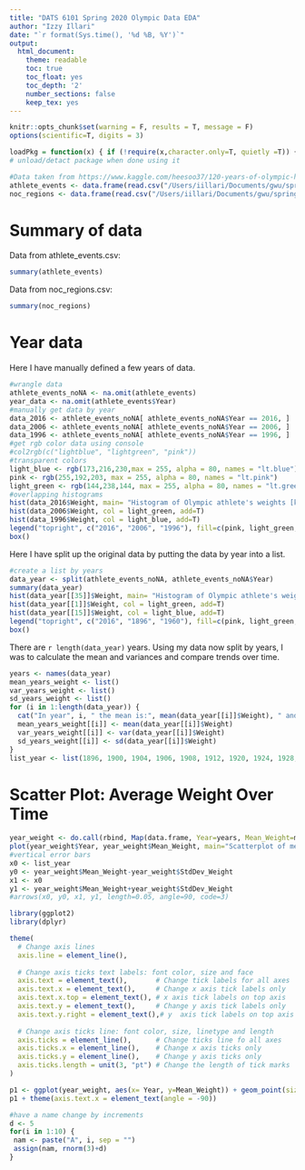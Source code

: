 ```yaml
---
title: "DATS 6101 Spring 2020 Olympic Data EDA"
author: "Izzy Illari"
date: "`r format(Sys.time(), '%d %B, %Y')`"
output: 
  html_document:
    theme: readable
    toc: true
    toc_float: yes
    toc_depth: '2'
    number_sections: false
    keep_tex: yes
---
```


```r
knitr::opts_chunk$set(warning = F, results = T, message = F)
options(scientific=T, digits = 3) 
```

```r
loadPkg = function(x) { if (!require(x,character.only=T, quietly =T)) { install.packages(x,dep=T,repos="http://cran.us.r-project.org"); if(!require(x,character.only=T)) stop("Package not found") } }
# unload/detact package when done using it
```

```r
#Data taken from https://www.kaggle.com/heesoo37/120-years-of-olympic-history-athletes-and-results
athlete_events <- data.frame(read.csv("/Users/iillari/Documents/gwu/spring2020/intro_dats/eda_project/120-years-of-olympic-history-athletes-and-results/athlete_events.csv"))
noc_regions <- data.frame(read.csv("/Users/iillari/Documents/gwu/spring2020/intro_dats/eda_project/120-years-of-olympic-history-athletes-and-results/noc_regions.csv"))
```

# Summary of data

Data from athlete_events.csv: 

```r
summary(athlete_events)
```

Data from noc_regions.csv: 

```r
summary(noc_regions)
```

# Year data

Here I have manually defined a few years of data.

```r
#wrangle data
athlete_events_noNA <- na.omit(athlete_events)
year_data <- na.omit(athlete_events$Year)
#manually get data by year
data_2016 <- athlete_events_noNA[ athlete_events_noNA$Year == 2016, ]
data_2006 <- athlete_events_noNA[ athlete_events_noNA$Year == 2006, ]
data_1996 <- athlete_events_noNA[ athlete_events_noNA$Year == 1996, ]
#get rgb color data using console
#col2rgb(c("lightblue", "lightgreen", "pink"))
#transparent colors
light_blue <- rgb(173,216,230,max = 255, alpha = 80, names = "lt.blue")
pink <- rgb(255,192,203, max = 255, alpha = 80, names = "lt.pink")
light_green <- rgb(144,238,144, max = 255, alpha = 80, names = "lt.green")
#overlapping histograms
hist(data_2016$Weight, main= "Histogram of Olympic athlete's weights [kg] over time", xlab="weight [kg]", col = pink)
hist(data_2006$Weight, col = light_green, add=T)
hist(data_1996$Weight, col = light_blue, add=T)
legend("topright", c("2016", "2006", "1996"), fill=c(pink, light_green, light_blue))
box()
```

Here I have split up the original data by putting the data by year into a list.

```r
#create a list by years
data_year <- split(athlete_events_noNA, athlete_events_noNA$Year)
summary(data_year)
hist(data_year[[35]]$Weight, main= "Histogram of Olympic athlete's weights [kg] over time", xlab="weight [kg]", col = pink)
hist(data_year[[1]]$Weight, col = light_green, add=T)
hist(data_year[[15]]$Weight, col = light_blue, add=T)
legend("topright", c("2016", "1896", "1960"), fill=c(pink, light_green, light_blue))
box()
```

There are `r length(data_year)` years. Using my data now split by years, I was to calculate the mean and variances and compare trends over time.

```r
years <- names(data_year)
mean_years_weight <- list()
var_years_weight <- list()
sd_years_weight <- list()
for (i in 1:length(data_year)) {
  cat("In year", i, " the mean is:", mean(data_year[[i]]$Weight), " and the std. dev. is:", sd(data_year[[i]]$Weight), "\n")
  mean_years_weight[[i]] <- mean(data_year[[i]]$Weight)
  var_years_weight[[i]] <- var(data_year[[i]]$Weight)
  sd_years_weight[[i]] <- sd(data_year[[i]]$Weight)
}  
list_year <- list(1896, 1900, 1904, 1906, 1908, 1912, 1920, 1924, 1928, 1932, 1936, 1948, 1952, 1956, 1960, 1964, 1968, 1972, 1976, 1980, 1984, 1988, 1992, 1994, 1996, 1998, 2000, 2002, 2004, 2006, 2008, 2010, 2012, 2014, 2016)
```

# Scatter Plot: Average Weight Over Time

```r
year_weight <- do.call(rbind, Map(data.frame, Year=years, Mean_Weight=mean_years_weight, Var_Weight=var_years_weight, StdDev_Weight=sd_years_weight))
plot(year_weight$Year, year_weight$Mean_Weight, main="Scatterplot of mean weight of Olympic athletes over time", xlab="Year", ylab="Mean Weight [kg]", ylim = range(c(year_weight$Mean_Weight-year_weight$StdDev_Weight, year_weight$Mean_Weight+year_weight$StdDev_Weight)), pch=19)
#vertical error bars
x0 <- list_year
y0 <- year_weight$Mean_Weight-year_weight$StdDev_Weight
x1 <- x0
y1 <- year_weight$Mean_Weight+year_weight$StdDev_Weight
#arrows(x0, y0, x1, y1, length=0.05, angle=90, code=3)
```

```r
library(ggplot2)
library(dplyr)

theme(
  # Change axis lines
  axis.line = element_line(),
  
  # Change axis ticks text labels: font color, size and face
  axis.text = element_text(),       # Change tick labels for all axes
  axis.text.x = element_text(),     # Change x axis tick labels only
  axis.text.x.top = element_text(), # x axis tick labels on top axis
  axis.text.y = element_text(),     # Change y axis tick labels only
  axis.text.y.right = element_text(),# y  axis tick labels on top axis
  
  # Change axis ticks line: font color, size, linetype and length
  axis.ticks = element_line(),      # Change ticks line fo all axes
  axis.ticks.x = element_line(),    # Change x axis ticks only
  axis.ticks.y = element_line(),    # Change y axis ticks only
  axis.ticks.length = unit(3, "pt") # Change the length of tick marks
)
```

```r
p1 <- ggplot(year_weight, aes(x= Year, y=Mean_Weight)) + geom_point(size=2) + geom_errorbar(aes(ymin = Mean_Weight-StdDev_Weight, ymax = Mean_Weight+StdDev_Weight))
p1 + theme(axis.text.x = element_text(angle = -90))
```



```r
#have a name change by increments
d <- 5
for(i in 1:10) { 
 nam <- paste("A", i, sep = "")
 assign(nam, rnorm(3)+d)
}
```




